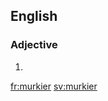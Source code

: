 ==English==

===Adjective===
{{head|en|adjective comparative form}}

# {{en-comparative of|murky}}

[[fr:murkier]]
[[sv:murkier]]